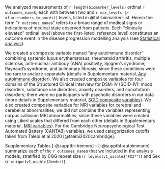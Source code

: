 We analyzed measurements of 
`r length(biomarker_levels)` ordinal `r outcomes_name`s,
each with 
between two and `r max_levels |> xfun::numbers_to_words()` levels, 
listed in @tbl-biomarker-list.
Herein the term "`r outcomes_name`s" refers to 
a broad range of medical signs 
or indications of medical state 
observed from patients.
Each "clinically elevated" ordinal level 
(above the first-listed, reference level) 
constitutes an outcome event 
in the disease progression modelling analysis 
(see [Statistical analysis](#sec-Statistical-analysis)).

We created a composite variable named "any autoimmune disorder" combining
systemic lupus erythematosus, 
rheumatoid arthritis, 
multiple sclerosis, 
anti-nuclear antibody (ANA) positivity, 
Sjogren's syndrome, 
Raynaud's syndrome, 
and pulmonary fibrosis, 
since these conditions were too rare to analyze separately
(details in Supplementary material, [Any autoimmune disorder](#sec-any-autoimmune)).
We also created composite variables for four domains of 
the Structured Clinical Interview for DSM-IV (SCID-IV):
mood disorders, 
substance use disorders, 
anxiety disorders, and 
somatoform disorders;
there were no participants with psychotic disorders in our data
(more details in Supplementary material, [SCID composite variables](#sec-SCID-composites)).
We also created composite variables for 
MRI variables for cerebral and cerebellar abnormalities;
we did not combine the variables representing 
corpus callosum MRI abnormalities,
since these variables were created using Likert scales that differed from each other
(details in Supplementary material, [MRI variables](#sec-MRI-composites)).
For the Cambridge Neuropsychological Test Automated Battery (CANTAB) 
variables, we used categorization cutoffs taken from Talebi et al 2020
[@talebi2020cambridge].

Supplementary Tables [-@supptbl-tremors] - [-@supptbl-autoimmune] 
summarize each of the `r outcomes_name`s that we included in the analysis models, 
stratified by 
CGG repeat size (`r levels(v1_usable$"FX3*")`) 
and 
Sex (`r unique(v1_usable$Gender)`).
